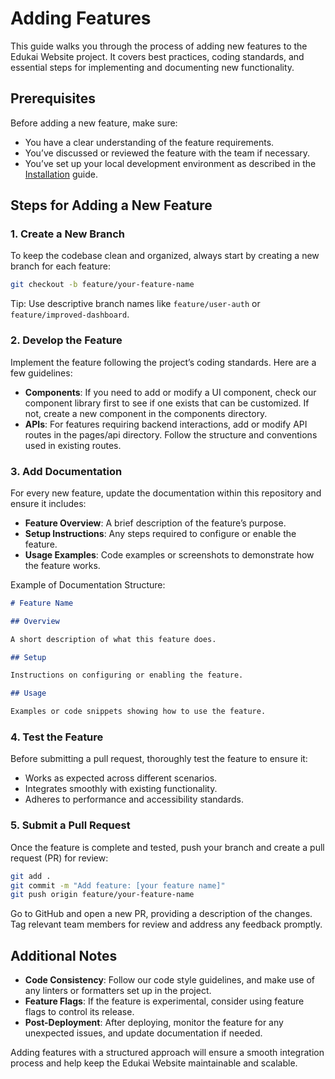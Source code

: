 # Adding Features

This guide walks you through the process of adding new features to the Edukai Website project. It covers best practices, coding standards, and essential steps for implementing and documenting new functionality.

## Prerequisites

Before adding a new feature, make sure:

- You have a clear understanding of the feature requirements.
- You’ve discussed or reviewed the feature with the team if necessary.
- You’ve set up your local development environment as described in the [Installation](./installation.mdx) guide.

## Steps for Adding a New Feature

### 1. Create a New Branch

To keep the codebase clean and organized, always start by creating a new branch for each feature:

```bash
git checkout -b feature/your-feature-name
```

Tip: Use descriptive branch names like `feature/user-auth` or `feature/improved-dashboard`.

### 2. Develop the Feature

Implement the feature following the project’s coding standards. Here are a few guidelines:

- **Components**: If you need to add or modify a UI component, check our component library first to see if one exists that can be customized. If not, create a new component in the components directory.
- **APIs**: For features requiring backend interactions, add or modify API routes in the pages/api directory. Follow the structure and conventions used in existing routes.

### 3. Add Documentation

For every new feature, update the documentation within this repository and ensure it includes:

- **Feature Overview**: A brief description of the feature’s purpose.
- **Setup Instructions**: Any steps required to configure or enable the feature.
- **Usage Examples**: Code examples or screenshots to demonstrate how the feature works.

Example of Documentation Structure:

```md
# Feature Name

## Overview

A short description of what this feature does.

## Setup

Instructions on configuring or enabling the feature.

## Usage

Examples or code snippets showing how to use the feature.
```

### 4. Test the Feature

Before submitting a pull request, thoroughly test the feature to ensure it:

- Works as expected across different scenarios.
- Integrates smoothly with existing functionality.
- Adheres to performance and accessibility standards.

### 5. Submit a Pull Request

Once the feature is complete and tested, push your branch and create a pull request (PR) for review:

```bash
git add .
git commit -m "Add feature: [your feature name]"
git push origin feature/your-feature-name
```

Go to GitHub and open a new PR, providing a description of the changes. Tag relevant team members for review and address any feedback promptly.

## Additional Notes

- **Code Consistency**: Follow our code style guidelines, and make use of any linters or formatters set up in the project.
- **Feature Flags**: If the feature is experimental, consider using feature flags to control its release.
- **Post-Deployment**: After deploying, monitor the feature for any unexpected issues, and update documentation if needed.

Adding features with a structured approach will ensure a smooth integration process and help keep the Edukai Website maintainable and scalable.
